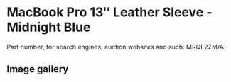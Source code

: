 
# MacBook Pro 13″ Leather Sleeve - Midnight Blue

Part number, for search engines, auction websites and such: MRQL2ZM/A

## Image gallery

<div style={{ width: "768px" }}>
  <GalleryComponent
    images={[
      {
        original: "/everysource/MRQL2.webp",
        thumbnail: "/everypreview/MRQL2.webp",
      },
      {
        original: "/everysource/MRQL2_AV1.webp",
        thumbnail: "/everypreview/MRQL2_AV1.webp",
      },
      {
        original: "/everysource/MRQL2_AV2_GOLD.webp",
        thumbnail: "/everypreview/MRQL2_AV2_GOLD.webp",
      },
      {
        original: "/everysource/MRQL2_AV2_SILVER.webp",
        thumbnail: "/everypreview/MRQL2_AV2_SILVER.webp",
      },
      {
        original: "/everysource/MRQL2_AV2_SPACE_GRAY.webp",
        thumbnail: "/everypreview/MRQL2_AV2_SPACE_GRAY.webp",
      }
    ]}
  />
</div>